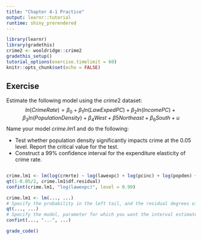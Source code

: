 ```yaml
---
title: "Chapter 4-1 Practice"
output: learnr::tutorial
runtime: shiny_prerendered
---
```


```r
library(learnr)
library(gradethis)
crime2 <- wooldridge::crime2
gradethis_setup()
tutorial_options(exercise.timelimit = 60)
knitr::opts_chunk$set(echo = FALSE)
```

## Exercise

Estimate the following model using the $crime2$ dataset:
$$ln(CrimeRate) = \beta_0 + \beta_1ln(LawExpedPC) + \beta_2ln(IncomePC) + \beta_3ln(PopulationDensity) + \beta_4West + \beta5Northeast + \beta_6South + u$$
Name your model $crime.lm1$ and do the following: 

  - Test whether population density significantly impacts crime at the 0.05 level. Report the critical value for the test. 
  - Construct a 99% confidence interval for the expenditure elasticity of crime rate.

```r

```

```r
crime.lm1 <- lm(log(crmrte) ~ log(lawexpc) + log(pcinc) + log(popden) + west + nrtheast + south, data = crime2)
qt(1-0.05/2, crime.lm1$df.residual)
confint(crime.lm1, "log(lawexpc)", level = 0.99)
```

```r
crime.lm1 <- lm(..., ...)
# Specify the probability in the left tail, and the residual degrees of freedom (n-k-1) from the regression object. 
qt(..., ...)
# Specify the model, parameter for which you want the interval estimate in "", and the confidence level. 
confint(..., "...", ...)
```

```r
grade_code()
```

